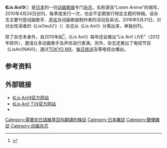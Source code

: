 {{Expand language| ja}}
{{Infobox Magazine
| 名称      = {{lang|ja|リスアニ！}}
| 英文名    = Lis Ani!
| 标志    = lisani logo.png
| 标志大小  = 
| 图像      = 
| 图像大小  = 
| 图像说明  = 
| 主编      = 澄川龍一
| 编辑      = 
| 编辑者    = 
| 类别      = 
| 发行周期  = 季刊
| 发行量    = 
| 创办人    = 
| 出版者    = {{tsl|ja|エムオン・エンタテインメント|M-ON! Entertainment Inc.}}
| 实际发行量= 
| 滞销量    = 
| 总发行量  = 
| 创刊日期  = 2010年4月24日
| 首发日期  = 
| 最后发行日期  = 
| 公司      = [[日本索尼音樂娛樂|日本索尼音樂娛樂]]
| 创刊地区  = {{JPN}}
| 总部所在地= {{JPN}}[[東京都|東京都]][[港區_(東京都)|港区]][[六本木|六本木]]3-16-33
| 语言      = [[日语|日语]]
| 网站      = http://www.lisani.jp/
| issn      = 
}}
'''《Lis Ani!》'''（{{lang-ja|リスアニ！}}）是[[日本|日本]]的一份[[动画歌曲|动画歌曲]]专门[[杂志|杂志]]，名称源自“Listen Anime”的缩写，2010年4月24日创刊，每季度发行一次，也会不定期发行特定主题的特辑。该杂志主要刊登动画歌手、[[声优|声优]]及动画歌曲制作者的活动及采访。2016年5月31日，针对女性读者的《LisOeuf♪》（{{lang|ja|リスウフ♪}}）杂志从《Lis Ani!》分离出来，单独创刊。

除了杂志本身外，自2010年起<ref>{{cite web |url=http://www.zakzak.co.jp/anime/article/1101/110113-759.html |script-title=ja:アニメ音楽誌！「リスアニ！」がフェスを開催！「リスアニ！LIVE 2010」開催 |agency=ZAKZAK |accessdate=2016-10-11 |date=2011-01-13 |archiveurl=https://web.archive.org/web/20130513060155/http://www.zakzak.co.jp/anime/article/1101/110113-759.html |archivedate=2013-05-13 |deadurl=yes }}</ref>，《Lis Ani!》每年还会推出“Lis Ani! LIVE”（2012年除外），邀请众多动画歌手及声优进行表演。另外，杂志还推出了电视节目《LisAni!NAVI》，通过[[TOKYO_MX|TOKYO MX]]、[[每日放送|每日放送]]及{{tsl|ja|MUSIC ON! TV}}等电视台播出。

==参考资料==

{{reflist}}

==外部链接==
*[http://www.lisani.jp/ 《Lis Ani!》官方网站] {{Wayback|url=http://www.lisani.jp/ |date=20210127010140 }}
*[http://www.lisani.jp/tv 《Lis Ani! TV》官方网站] {{Wayback|url=http://www.lisani.jp/tv |date=20170326025518 }}
*{{Twitter|Lis_Ani|{{lang|ja|リスアニ！編集部}}}}

[[Category:需要從日語維基百科翻譯的條目|Category:需要從日語維基百科翻譯的條目]]
[[Category:日本雜誌|Category:日本雜誌]]
[[Category:聲優雜誌|Category:聲優雜誌]]
[[Category:动画杂志|Category:动画杂志]]